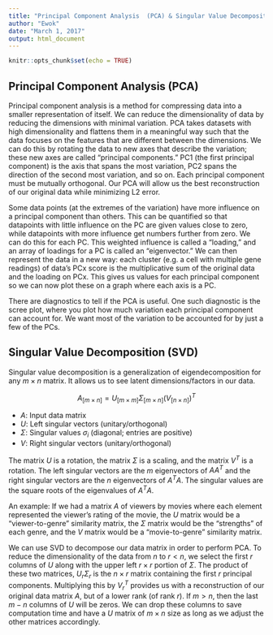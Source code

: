 ---
title: "Principal Component Analysis  (PCA) & Singular Value Decomposition (SVD)"
author: "Ewok"
date: "March 1, 2017"
output: html_document
---

```{r setup, include=FALSE}
knitr::opts_chunk$set(echo = TRUE)
```

## Principal Component Analysis  (PCA)

Principal component analysis is a method for compressing data into a smaller representation of itself. We can reduce the dimensionality of data by reducing the dimensions with minimal variation. PCA takes datasets with high dimensionality and flattens them in a meaningful way such that the data focuses on the features that are different between the dimensions. We can do this by rotating the data to new axes that describe the variation; these new axes are called "principal components." PC1 (the first principal component) is the axis that spans the most variation, PC2 spans the direction of the second most variation, and so on. Each principal component must be mutually orthogonal. Our PCA will allow us the best reconstruction of our original data while minimizing L2 error.

Some data points (at the extremes of the variation) have more influence on a principal component than others. This can be quantified so that datapoints with little influence on the PC are given values close to zero, while datapoints with more influence get numbers further from zero. We can do this for each PC. This weighted influence is called a "loading," and an array of loadings for a PC is called an "eigenvector." We can then represent the data in a new way: each cluster (e.g. a cell with multiple gene readings) of data's PCx score is the multiplicative sum of the original data and the loading on PCx. This gives us values for each principal component so we can now plot these on a graph where each axis is a PC.

There are diagnostics to tell if the PCA is useful. One such diagnostic is the scree plot, where you plot how much variation each principal component can account for. We want most of the variation to be accounted for by just a few of the PCs.

## Singular Value Decomposition (SVD)

Singular value decomposition is a generalization of eigendecomposition for any $m \times n$ matrix. It allows us to see latent dimensions/factors in our data.

$$A_{[m \times n]} = U_{[m \times m]} \Sigma_{[m \times n]} (V_{[n \times n]})^T$$

* $A$: Input data matrix
* $U$: Left singular vectors (unitary/orthogonal)
* $\Sigma$: Singular values $\sigma_i$ (diagonal; entries are positive)
* $V$: Right singular vectors (unitary/orthogonal)

The matrix $U$ is a rotation, the matrix $\Sigma$ is a scaling, and the matrix $V^T$ is a rotation. The left singular vectors are the $m$ eigenvectors of $AA^T$ and the right singular vectors are the $n$ eigenvectors of $A^TA$. The singular values are the square roots of the eigenvalues of $A^TA$.

An example: If we had a matrix $A$ of viewers by movies where each element represented the viewer's rating of the movie, the $U$ matrix would be a "viewer-to-genre" similarity matrix, the $\Sigma$ matrix would be the "strengths" of each genre, and the $V$ matrix would be a "movie-to-genre" similarity matrix.

We can use SVD to decompose our data matrix in order to perform PCA. To reduce the dimensionality of the data from $n$ to $r < n$, we select the first $r$ columns of $U$ along with the upper left $r \times r$ portion of $\Sigma$. The product of these two matrices, $U_r\Sigma_r$ is the $n \times r$ matrix containing the first $r$ principal components. Multiplying this by $V_r^T$ provides us with a reconstruction of our original data matrix $A$, but of a lower rank (of rank $r$). If $m > n$, then the last $m-n$ columns of $U$ will be zeros. We can drop these columns to save computation time and have a $U$ matrix of $m \times n$ size as long as we adjust the other matrices accordingly.